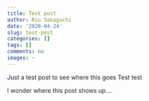 ```yaml
---
title: Test post
author: Riu Sakaguchi
date: '2020-04-24'
slug: test-post
categories: []
tags: []
comments: no
images: ~
---
```


Just  a test post to see where this goes
Test test

I wonder where this post shows up....